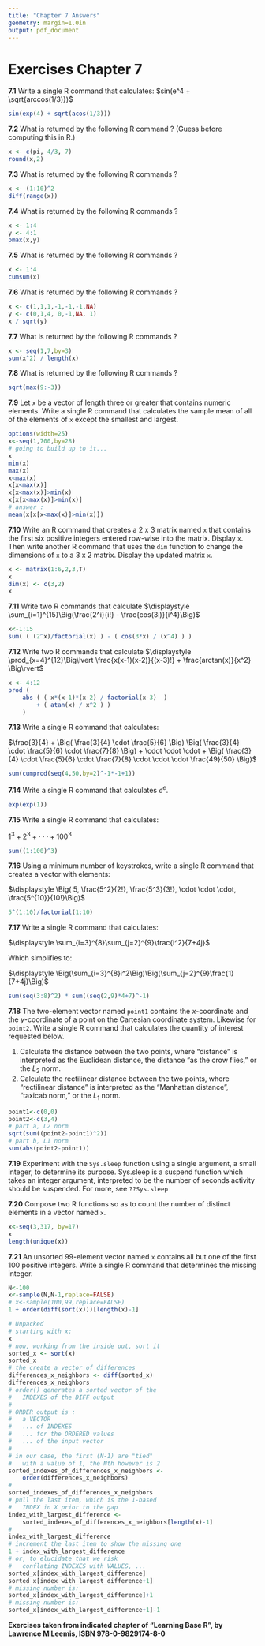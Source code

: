 ```yaml
---
title: "Chapter 7 Answers"
geometry: margin=1.0in
output: pdf_document
---
```

\pagenumbering{gobble}

# Exercises Chapter 7

__7.1__ Write a single R command that calculates: $sin(e^4 + \sqrt{arccos(1/3)})$

```r
sin(exp(4) + sqrt(acos(1/3)))
```


__7.2__ What is returned by the following R command ? (Guess before computing this in R.)

```r
x <- c(pi, 4/3, 7)
round(x,2)
```

__7.3__ What is returned by the following R commands ?

```r
x <- (1:10)^2
diff(range(x))
```

__7.4__ What is returned by the following R commands ?

```r
x <- 1:4
y <- 4:1
pmax(x,y)
```

__7.5__ What is returned by the following R commands ?

```r
x <- 1:4
cumsum(x)
```

__7.6__ What is returned by the following R commands ?

```r
x <- c(1,1,1,-1,-1,-1,NA)
y <- c(0,1,4, 0,-1,NA, 1)
x / sqrt(y)
```

__7.7__ What is returned by the following R commands ?

```r
x <- seq(1,7,by=3)
sum(x^2) / length(x)
```

__7.8__ What is returned by the following R commands ?

```r
sqrt(max(9:-3))
```

__7.9__ Let ```x``` be a vector of length three or greater that contains numeric elements.
Write a single R command that calculates the sample mean of all of the elements of ```x``` except the smallest and largest.

```r
options(width=25)
x<-seq(1,700,by=28)
# going to build up to it...
x
min(x)
max(x)
x<max(x)
x[x<max(x)]
x[x<max(x)]>min(x)
x[x[x<max(x)]>min(x)]
# answer :
mean(x[x[x<max(x)]>min(x)])
```

__7.10__ Write an R command that creates a 2 x 3 matrix named ```x``` that contains the first six positive integers entered row-wise into the matrix.
Display ```x```.
Then write another R command that uses the ```dim``` function to change the dimensions of ```x``` to a 3 x 2 matrix.
Display the updated matrix ```x```.

```r
x <- matrix(1:6,2,3,T)
x
dim(x) <- c(3,2)
x
```

__7.11__ Write two R commands that calculate  $\displaystyle \sum_{i=1}^{15}\Big(\frac{2^i}{i!} - \frac{cos(3i)}{i^4}\Big)$

```r
x<-1:15
sum( ( (2^x)/factorial(x) ) - ( cos(3*x) / (x^4) ) )
```

__7.12__ Write two R commands that calculate $\displaystyle \prod_{x=4}^{12}\Big\lvert \frac{x(x-1)(x-2)}{(x-3)!} + \frac{arctan(x)}{x^2} \Big\rvert$

```r
x <- 4:12
prod ( 
    abs ( ( x*(x-1)*(x-2) / factorial(x-3)  ) 
        + ( atan(x) / x^2 ) ) 
    )
```

__7.13__ Write a single R command that calculates: 

$\frac{3}{4} + 
\Big( \frac{3}{4} \cdot \frac{5}{6}  \Big)
\Big( \frac{3}{4} \cdot \frac{5}{6}  \cdot \frac{7}{8} \Big)
+ \cdot \cdot \cdot +
\Big( \frac{3}{4} \cdot \frac{5}{6}  \cdot \frac{7}{8} \cdot \cdot \cdot \frac{49}{50} \Big)$

```r
sum(cumprod(seq(4,50,by=2)^-1*-1+1))
```

__7.14__ Write a single R command that calculates $e^e$.

```r
exp(exp(1))
```

__7.15__ Write a single R command that calculates: 

$\displaystyle1^3 + 2^3 + \cdot \cdot \cdot + 100^3$

```r
sum((1:100)^3)
```

__7.16__ Using a minimum number of keystrokes, write a single R command that creates a vector with elements: 

$\displaystyle \Big( 5, \frac{5^2}{2!}, \frac{5^3}{3!}, \cdot \cdot \cdot, \frac{5^{10}}{10!}\Big)$

```r
5^(1:10)/factorial(1:10)
```

__7.17__ Write a single R command that calculates: 

$\displaystyle
\sum_{i=3}^{8}\sum_{j=2}^{9}\frac{i^2}{7+4j}$

Which simplifies to:

$\displaystyle 
\Big(\sum_{i=3}^{8}i^2\Big)\Big(\sum_{j=2}^{9}\frac{1}{7+4j}\Big)$

```r
sum(seq(3:8)^2) * sum((seq(2,9)*4+7)^-1)
```

__7.18__ The two-element vector named ```point1``` contains the _x_-coordinate and the _y_-coordinate of a point on the Cartesian coordinate system.
Likewise for ```point2```.
Write a single R command that calculates the quantity of interest requested below.

1. Calculate the distance between the two points, where "distance" is interpreted as the Euclidean distance, the distance "as the crow flies," or the $L_2$ norm.
1. Calculate the rectilinear distance between the two points, where "rectilinear distance" is interpreted as the "Manhattan distance", "taxicab norm," or the $L_1$ norm.

```r
point1<-c(0,0)
point2<-c(3,4)
# part a, L2 norm
sqrt(sum((point2-point1)^2))
# part b, L1 norm
sum(abs(point2-point1))
```

__7.19__ Experiment with the ```Sys.sleep``` function using a single argument, a small integer, to determine its purpose.
Sys.sleep is a suspend function which takes an integer argument, interpreted to be the number of seconds activity should be suspended. For more, see ``` ??Sys.sleep ```

__7.20__ Compose two R functions so as to count the number of distinct elements in a vector named ```x```.

```r
x<-seq(3,317, by=17)
x
length(unique(x))
```

__7.21__ An unsorted 99-element vector named ```x``` contains all but one of the first 100 positive integers.
Write a single R command that determines the missing integer.


```r
N<-100
x<-sample(N,N-1,replace=FALSE)
# x<-sample(100,99,replace=FALSE)
1 + order(diff(sort(x)))[length(x)-1]

# Unpacked
# starting with x:
x
# now, working from the inside out, sort it
sorted_x <- sort(x)
sorted_x
# the create a vector of differences
differences_x_neighbors <- diff(sorted_x)
differences_x_neighbors
# order() generates a sorted vector of the 
#   INDEXES of the DIFF output
#
# ORDER output is :
#   a VECTOR
#   ... of INDEXES
#   ... for the ORDERED values
#   ... of the input vector
#
# in our case, the first (N-1) are "tied" 
#   with a value of 1, the Nth however is 2
sorted_indexes_of_differences_x_neighbors <-
    order(differences_x_neighbors)
# 
sorted_indexes_of_differences_x_neighbors
# pull the last item, which is the 1-based 
#   INDEX in X prior to the gap
index_with_largest_difference <-
    sorted_indexes_of_differences_x_neighbors[length(x)-1]
#
index_with_largest_difference
# increment the last item to show the missing one
1 + index_with_largest_difference
# or, to elucidate that we risk 
#   conflating INDEXES with VALUES, ...
sorted_x[index_with_largest_difference]
sorted_x[index_with_largest_difference+1]
# missing number is:
sorted_x[index_with_largest_difference]+1
# missing number is:
sorted_x[index_with_largest_difference+1]-1

```


__Exercises taken from indicated chapter of "Learning Base R", by Lawrence M Leemis, ISBN 978-0-9829174-8-0__

